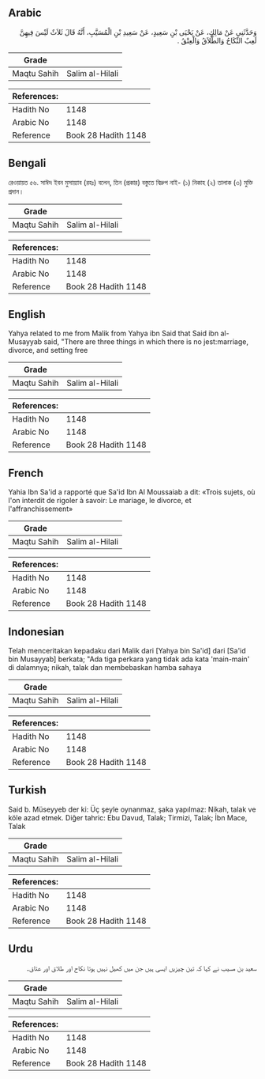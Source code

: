 ## Arabic


<div dir="rtl" lang="ar" style={{fontSize:'larger',backgroundColor:'#f8f9fa',padding:20}}>
وَحَدَّثَنِي عَنْ مَالِكٍ، عَنْ يَحْيَى بْنِ سَعِيدٍ، عَنْ سَعِيدِ بْنِ الْمُسَيَّبِ، أَنَّهُ قَالَ ثَلاَثٌ لَيْسَ فِيهِنَّ لَعِبٌ النِّكَاحُ وَالطَّلاَقُ وَالْعِتْقُ ‏.‏
</div>
<div style={{backgroundColor:'#f8f9fa',padding:20, marginBottom: 10}}><table> <thead> <tr> <th>Grade</th> <th></th> </tr> </thead> <tbody> <tr><td>Maqtu Sahih</td><td>Salim al-Hilali</td></tr></tbody></table><table> <thead> <tr> <th>References:</th> <th></th> </tr> </thead> <tbody><tr><td>Hadith No</td><td>1148</td></tr><tr><td>Arabic No</td><td>1148</td></tr><tr><td>Reference</td><td>Book 28 Hadith 1148</td></tr></tbody></table></div>

## Bengali


<div dir="ltr" lang="bn" style={{fontSize:'larger',backgroundColor:'#f8f9fa',padding:20}}>
রেওয়ায়ত ৫৬. সাঈদ ইবন মুসায়্যাব (রহঃ) বলেন, তিন (প্রকার) বস্তুতে বিদ্রুপ নাই- (১) নিকাহ (২) তালাক (৩) মুক্তি প্রদান।
</div>
<div style={{backgroundColor:'#f8f9fa',padding:20, marginBottom: 10}}><table> <thead> <tr> <th>Grade</th> <th></th> </tr> </thead> <tbody> <tr><td>Maqtu Sahih</td><td>Salim al-Hilali</td></tr></tbody></table><table> <thead> <tr> <th>References:</th> <th></th> </tr> </thead> <tbody><tr><td>Hadith No</td><td>1148</td></tr><tr><td>Arabic No</td><td>1148</td></tr><tr><td>Reference</td><td>Book 28 Hadith 1148</td></tr></tbody></table></div>

## English


<div dir="ltr" lang="en" style={{fontSize:'larger',backgroundColor:'#f8f9fa',padding:20}}>
Yahya related to me from Malik from Yahya ibn Said that Said ibn al-Musayyab said, "There are three things in which there is no jest:marriage, divorce, and setting free
</div>
<div style={{backgroundColor:'#f8f9fa',padding:20, marginBottom: 10}}><table> <thead> <tr> <th>Grade</th> <th></th> </tr> </thead> <tbody> <tr><td>Maqtu Sahih</td><td>Salim al-Hilali</td></tr></tbody></table><table> <thead> <tr> <th>References:</th> <th></th> </tr> </thead> <tbody><tr><td>Hadith No</td><td>1148</td></tr><tr><td>Arabic No</td><td>1148</td></tr><tr><td>Reference</td><td>Book 28 Hadith 1148</td></tr></tbody></table></div>

## French


<div dir="ltr" lang="fr" style={{fontSize:'larger',backgroundColor:'#f8f9fa',padding:20}}>
Yahia Ibn Sa'id a rapporté que Sa'id Ibn Al Moussaiab a dit: «Trois sujets, où l'on interdit de rigoler à savoir: Le mariage, le divorce, et l'affranchissement»
</div>
<div style={{backgroundColor:'#f8f9fa',padding:20, marginBottom: 10}}><table> <thead> <tr> <th>Grade</th> <th></th> </tr> </thead> <tbody> <tr><td>Maqtu Sahih</td><td>Salim al-Hilali</td></tr></tbody></table><table> <thead> <tr> <th>References:</th> <th></th> </tr> </thead> <tbody><tr><td>Hadith No</td><td>1148</td></tr><tr><td>Arabic No</td><td>1148</td></tr><tr><td>Reference</td><td>Book 28 Hadith 1148</td></tr></tbody></table></div>

## Indonesian


<div dir="ltr" lang="id" style={{fontSize:'larger',backgroundColor:'#f8f9fa',padding:20}}>
Telah menceritakan kepadaku dari Malik dari [Yahya bin Sa'id] dari [Sa'id bin Musayyab] berkata; "Ada tiga perkara yang tidak ada kata 'main-main' di dalamnya; nikah, talak dan membebaskan hamba sahaya
</div>
<div style={{backgroundColor:'#f8f9fa',padding:20, marginBottom: 10}}><table> <thead> <tr> <th>Grade</th> <th></th> </tr> </thead> <tbody> <tr><td>Maqtu Sahih</td><td>Salim al-Hilali</td></tr></tbody></table><table> <thead> <tr> <th>References:</th> <th></th> </tr> </thead> <tbody><tr><td>Hadith No</td><td>1148</td></tr><tr><td>Arabic No</td><td>1148</td></tr><tr><td>Reference</td><td>Book 28 Hadith 1148</td></tr></tbody></table></div>

## Turkish


<div dir="ltr" lang="tr" style={{fontSize:'larger',backgroundColor:'#f8f9fa',padding:20}}>
Said b. Müseyyeb der ki: Üç şeyle oynanmaz, şaka yapılmaz: Nikah, talak ve köle azad etmek. Diğer tahric: Ebu Davud, Talak; Tirmizi, Talak; İbn Mace, Talak
</div>
<div style={{backgroundColor:'#f8f9fa',padding:20, marginBottom: 10}}><table> <thead> <tr> <th>Grade</th> <th></th> </tr> </thead> <tbody> <tr><td>Maqtu Sahih</td><td>Salim al-Hilali</td></tr></tbody></table><table> <thead> <tr> <th>References:</th> <th></th> </tr> </thead> <tbody><tr><td>Hadith No</td><td>1148</td></tr><tr><td>Arabic No</td><td>1148</td></tr><tr><td>Reference</td><td>Book 28 Hadith 1148</td></tr></tbody></table></div>

## Urdu


<div dir="rtl" lang="ur" style={{fontSize:'larger',backgroundColor:'#f8f9fa',padding:20}}>
سعید بن مسیب نے کہا کہ تین چیزیں ایسی ہیں جن میں کھیل نہیں ہوتا نکاح اور طلاق اور عتاق۔
</div>
<div style={{backgroundColor:'#f8f9fa',padding:20, marginBottom: 10}}><table> <thead> <tr> <th>Grade</th> <th></th> </tr> </thead> <tbody> <tr><td>Maqtu Sahih</td><td>Salim al-Hilali</td></tr></tbody></table><table> <thead> <tr> <th>References:</th> <th></th> </tr> </thead> <tbody><tr><td>Hadith No</td><td>1148</td></tr><tr><td>Arabic No</td><td>1148</td></tr><tr><td>Reference</td><td>Book 28 Hadith 1148</td></tr></tbody></table></div>